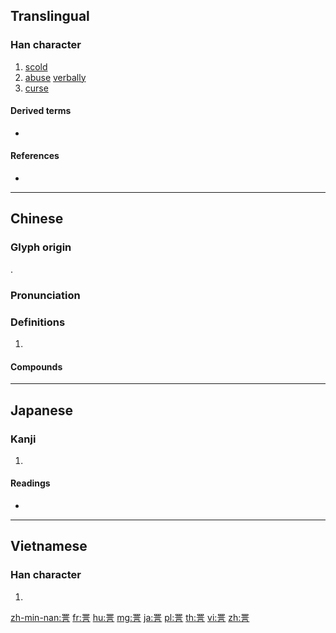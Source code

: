 {{character info/new}}
==Translingual==

===Han character===
{{Han char|rn=149|rad=言|as=05|sn=12|four=60601|canj=WLYMR|ids=⿱罒言}}

# [[scold]]
# [[abuse]] [[verbally]]
# [[curse]]

====Derived terms====
* {{l|mul|罰}}

====References====
* {{Han ref|kx=1154.060|dkj=35360|dj=1620.090|hdz=63954.050|uh=8A48|ud=35400|bh=DBE0|bd=56288}}

----

==Chinese==
{{zh-forms}}

===Glyph origin===
{{Han etym}}
{{Han compound|网|言|c1=s|c2=s|t2=say|ls=ic}}.

===Pronunciation===
{{zh-pron
|m=lì
|c=lei6
|mc=y
|oc=y
|cat=
}}

===Definitions===
{{zh-hanzi}}

# {{rfdef|zh}}

====Compounds====
{{zh-der|咒詈|忿詈|怨詈|惡言詈辭|罵詈|肆言詈辱|詈罵|詈詛|詈辱|詛詈}}

----

==Japanese==

===Kanji===
{{ja-kanji|grade=|rs=言05}}

# {{defn|lang=ja|sort=言05}}

====Readings====
* {{ja-readings|on=[[り]] (ri)|kun=[[ののしる]] (nonoshiru)|nanori=}}

----

==Vietnamese==

===Han character===
{{vi-hantu|[[lị]], [[lìa]]|rs=言05}}

# {{defn|lang=vi|sort=言05}}

[[zh-min-nan:詈]]
[[fr:詈]]
[[hu:詈]]
[[mg:詈]]
[[ja:詈]]
[[pl:詈]]
[[th:詈]]
[[vi:詈]]
[[zh:詈]]